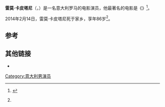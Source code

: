 {{Infobox person
| name         = Remo Capitani
| image        = Remo Capitani 03.jpg
| imagesize    = 200px
| caption      = 2013年5月的雷莫·卡皮塔尼
| birth_name   = 
| birth_date   = {{Birth date|1927|12|19|df=yes}}
| birth_place  = 意大利罗马
| death_date   = {{Death date and age|2014|02|14|1927|12|19|df=yes}}
| death_place  = 意大利罗马
| other_names  = Ray O'Connor<br />Ray O'Conner
| alma_mater   = 
| occupation   = 演员
| spouse       = 
| children     = 
| relatives    = 
| website      = 
| years_active = 1966–1979
}}
'''雷莫·卡皮塔尼'''（{{lang-it|Remo Capitani}}，{{bd|1927年|12月19日|2014年|2月14日|catIdx=Capitani}}）是一名意大利罗马的电影演员，他最著名的电影是《{{link-en|老虎甩须|They Call Me Trinity}}》<ref name=LaRepubblica>{{Cite web|url=http://video.repubblica.it/spettacoli-e-cultura/addio-a-remo-capitani-il-mezcal-del-quarticciolo/156097/154592|title=Addio a Remo Capitani, il 'Mezcal' del Quarticciolo|date=16 February 2014|publisher=''[[La_Repubblica|La Repubblica]]''|accessdate=23 February 2014|archive-date=2014-02-21|archive-url=https://web.archive.org/web/20140221205258/http://video.repubblica.it/spettacoli-e-cultura/addio-a-remo-capitani-il-mezcal-del-quarticciolo/156097/154592|dead-url=no}} {{It icon}}</ref>。

2014年2月14日，雷莫·卡皮塔尼死于家乡，享年86岁<ref name=LaRepubblica/>。

==参考==
{{Reflist}}

==其他链接==
{{Commons category|Remo Capitani}}
* {{IMDb name|0135170}}

{{DEFAULTSORT:Capitani, Remo}}

[[Category:意大利男演员|Category:意大利男演员]]